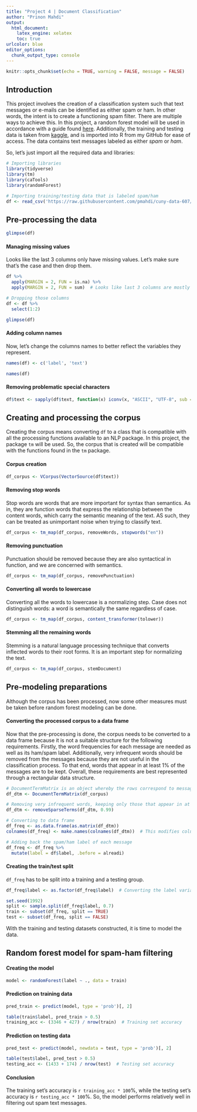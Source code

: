 ```yaml
---
title: "Project 4 | Document Classification"
author: "Prinon Mahdi"
output:
  html_document:
    latex_engine: xelatex
    toc: true
urlcolor: blue
editor_options: 
  chunk_output_type: console
---
```


```r
knitr::opts_chunk$set(echo = TRUE, warning = FALSE, message = FALSE)
```

## Introduction

This project involves the creation of a classification system such that text messages or e-mails can be identified as either spam or ham. In other words, the intent is to create a functioning spam filter. There are multiple ways to achieve this. In this project, a random forest model will be used in accordance with a guide found [here](https://kharshit.github.io/blog/2017/08/25/email-spam-filtering-text-analysis-in-r). Additionally, the training and testing data is taken from [kaggle](https://www.kaggle.com/datasets/uciml/sms-spam-collection-dataset), and is imported into R from my GitHub for ease of access. The data contains text messages labeled as either *spam* or *ham*.

So, let's just import all the required data and libraries:

```r
# Importing libraries
library(tidyverse)
library(tm)
library(caTools)
library(randomForest)

# Importing training/testing data that is labeled spam/ham
df <- read_csv('https://raw.githubusercontent.com/pmahdi/cuny-data-607/main/spam-project-4.csv')
```

## Pre-processing the data

```r
glimpse(df)
```

#### Managing missing values

Looks like the last 3 columns only have missing values. Let's make sure that's the case and then drop them.

```r
df %>% 
  apply(MARGIN = 2, FUN = is.na) %>% 
  apply(MARGIN = 2, FUN = sum)  # Looks like last 3 columns are mostly empty

# Dropping those columns
df <- df %>% 
  select(1:2)

glimpse(df)
```

#### Adding column names

Now, let's change the columns names to better reflect the variables they represent.

```r
names(df) <- c('label', 'text')

names(df)
```

#### Removing problematic special characters

```r
df$text <- sapply(df$text, function(x) iconv(x, "ASCII", "UTF-8", sub = "byte"))
```

## Creating and processing the corpus

Creating the corpus means converting `df` to a class that is compatible with all the processing functions available to an NLP package. In this project, the package `tm` will be used. So, the corpus that is created will be compatible with the functions found in the `tm` package.

#### Corpus creation

```r
df_corpus <- VCorpus(VectorSource(df$text))
```

#### Removing stop words

Stop words are words that are more important for syntax than semantics. As in, they are function words that express the relationship between the content words, which carry the semantic meaning of the text. AS such, they can be treated as unimportant noise when trying to classify text.

```r
df_corpus <- tm_map(df_corpus, removeWords, stopwords("en"))
```

#### Removing punctuation

Punctuation should be removed because they are also syntactical in function, and we are concerned with semantics.

```r
df_corpus <- tm_map(df_corpus, removePunctuation)
```

#### Converting all words to lowercase

Converting all the words to lowercase is a normalizing step. Case does not distinguish words: a word is semantically the same regardless of case.

```r
df_corpus <- tm_map(df_corpus, content_transformer(tolower))
```

#### Stemming all the remaining words

Stemming is a natural language processing technique that converts inflected words to their root forms. It is an important step for normalizing the text.

```r
df_corpus <- tm_map(df_corpus, stemDocument)
```

## Pre-modeling preparations

Although the corpus has been processed, now some other measures must be taken before random forest modeling can be done.

#### Converting the processed corpus to a data frame

Now that the pre-processing is done, the corpus needs to be converted to a data frame because it is not a suitable structure for the following requirements. Firstly, the word frequencies for each message are needed as well as its ham/spam label. Additionally, very infrequent words should be removed from the messages because they are not useful in the classification process. To that end, words that appear in at least 1% of the messages are to be kept. Overall, these requirements are best represented through a rectangular data structure.

```r
# DocumentTermMatrix is an object whereby the rows correspond to messages, and the columns correspond to word frequencies
df_dtm <- DocumentTermMatrix(df_corpus)

# Removing very infrequent words, keeping only those that appear in at least 1% of messages
df_dtm <- removeSparseTerms(df_dtm, 0.99)

# Converting to data frame
df_freq <- as.data.frame(as.matrix(df_dtm))
colnames(df_freq) <- make.names(colnames(df_dtm))  # This modifies column names starting with a digit

# Adding back the spam/ham label of each message
df_freq <- df_freq %>% 
  mutate(label = df$label, .before = alreadi)
```

#### Creating the train/test split

`df_freq` has to be split into a training and a testing group.

```r
df_freq$label <- as.factor(df_freq$label)  # Converting the label variable to a factor

set.seed(1992)
split <- sample.split(df_freq$label, 0.7)
train <- subset(df_freq, split == TRUE)
test <- subset(df_freq, split == FALSE)
```

With the training and testing datasets constructed, it is time to model the data.

## Random forest model for spam-ham filtering

#### Creating the model

```r
model <- randomForest(label ~ ., data = train)
```

#### Prediction on training data

```r
pred_train <- predict(model, type = 'prob')[, 2]

table(train$label, pred_train > 0.5)
training_acc <- (3346 + 427) / nrow(train)  # Training set accuracy
```

#### Prediction on testing data

```r
pred_test <- predict(model, newdata = test, type = 'prob')[, 2]

table(test$label, pred_test > 0.5)
testing_acc <- (1433 + 174) / nrow(test)  # Testing set accuracy
```

#### Conclusion

The training set's accuracy is `r training_acc * 100`%, while the testing set's accuracy is `r testing_acc * 100`%. So, the model performs relatively well in filtering out spam text messages.